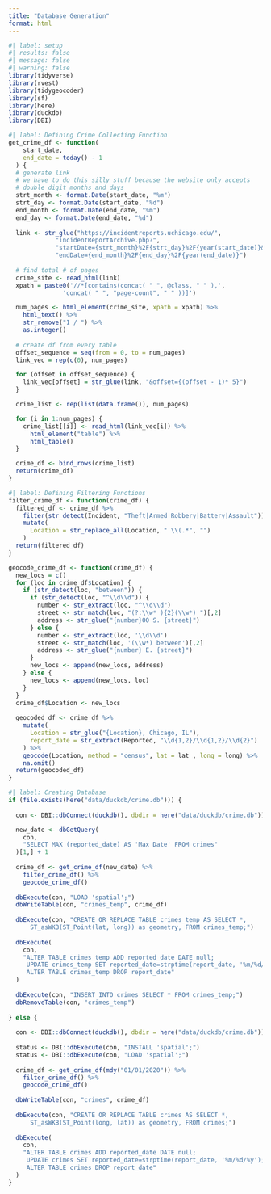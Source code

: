 ```yaml
---
title: "Database Generation"
format: html
---
```


```r
#| label: setup
#| results: false
#| message: false
#| warning: false
library(tidyverse)
library(rvest)
library(tidygeocoder)
library(sf)
library(here)
library(duckdb)
library(DBI)
```

```r
#| label: Defining Crime Collecting Function
get_crime_df <- function(
    start_date, 
    end_date = today() - 1
  ) {
  # generate link
  # we have to do this silly stuff because the website only accepts
  # double digit months and days
  strt_month <- format.Date(start_date, "%m")
  strt_day <- format.Date(start_date, "%d")
  end_month <- format.Date(end_date, "%m")
  end_day <- format.Date(end_date, "%d")
  
  link <- str_glue("https://incidentreports.uchicago.edu/",
             "incidentReportArchive.php?",
             "startDate={strt_month}%2F{strt_day}%2F{year(start_date)}&",
             "endDate={end_month}%2F{end_day}%2F{year(end_date)}")
  
  # find total # of pages
  crime_site <- read_html(link)
  xpath = paste0('//*[contains(concat( " ", @class, " " ),', 
               'concat( " ", "page-count", " " ))]')

  num_pages <- html_element(crime_site, xpath = xpath) %>% 
    html_text() %>% 
    str_remove("1 / ") %>% 
    as.integer()
  
  # create df from every table
  offset_sequence = seq(from = 0, to = num_pages)
  link_vec = rep(c(0), num_pages)

  for (offset in offset_sequence) {
    link_vec[offset] = str_glue(link, "&offset={(offset - 1)* 5}")
  }

  crime_list <- rep(list(data.frame()), num_pages)

  for (i in 1:num_pages) {
    crime_list[[i]] <- read_html(link_vec[i]) %>% 
      html_element("table") %>%
      html_table()
  }

  crime_df <- bind_rows(crime_list)
  return(crime_df)
}
```

```r
#| label: Defining Filtering Functions
filter_crime_df <- function(crime_df) {
  filtered_df <- crime_df %>% 
    filter(str_detect(Incident, "Theft|Armed Robbery|Battery|Assault")) %>% 
    mutate(
      Location = str_replace_all(Location, " \\(.*", "")
    )
  return(filtered_df)
}

geocode_crime_df <- function(crime_df) {
  new_locs = c()
  for (loc in crime_df$Location) {
    if (str_detect(loc, "between")) {
      if (str_detect(loc, "^\\d\\d")) {
        number <- str_extract(loc, "^\\d\\d")
        street <- str_match(loc, "(?:\\w* ){2}(\\w*) ")[,2]
        address <- str_glue("{number}00 S. {street}")
      } else {
        number <- str_extract(loc, '\\d\\d')
        street <- str_match(loc, '(\\w*) between')[,2]
        address <- str_glue("{number} E. {street}")
      }
      new_locs <- append(new_locs, address)
    } else {
      new_locs <- append(new_locs, loc)
    }
  }
  crime_df$Location <- new_locs
  
  geocoded_df <- crime_df %>% 
    mutate(
      Location = str_glue("{Location}, Chicago, IL"),
      report_date = str_extract(Reported, "\\d{1,2}/\\d{1,2}/\\d{2}")
    ) %>% 
    geocode(Location, method = "census", lat = lat , long = long) %>% 
    na.omit()
  return(geocoded_df)
}
```

```r
#| label: Creating Database
if (file.exists(here("data/duckdb/crime.db"))) {
  
  con <- DBI::dbConnect(duckdb(), dbdir = here("data/duckdb/crime.db"))

  new_date <- dbGetQuery(
    con,
    "SELECT MAX (reported_date) AS 'Max Date' FROM crimes"
  )[1,] + 1
  
  crime_df <- get_crime_df(new_date) %>% 
    filter_crime_df() %>% 
    geocode_crime_df()
  
  dbExecute(con, "LOAD 'spatial';")
  dbWriteTable(con, "crimes_temp", crime_df)
  
  dbExecute(con, "CREATE OR REPLACE TABLE crimes_temp AS SELECT *,
      ST_asWKB(ST_Point(lat, long)) as geometry, FROM crimes_temp;")
  
  dbExecute(
    con,
    "ALTER TABLE crimes_temp ADD reported_date DATE null;
     UPDATE crimes_temp SET reported_date=strptime(report_date, '%m/%d/%y');
     ALTER TABLE crimes_temp DROP report_date"
  )
  
  dbExecute(con, "INSERT INTO crimes SELECT * FROM crimes_temp;")
  dbRemoveTable(con, "crimes_temp")
  
} else {
  
  con <- DBI::dbConnect(duckdb(), dbdir = here("data/duckdb/crime.db"))
    
  status <- DBI::dbExecute(con, "INSTALL 'spatial';")
  status <- DBI::dbExecute(con, "LOAD 'spatial';")
  
  crime_df <- get_crime_df(mdy("01/01/2020")) %>% 
    filter_crime_df() %>% 
    geocode_crime_df()
  
  dbWriteTable(con, "crimes", crime_df)
  
  dbExecute(con, "CREATE OR REPLACE TABLE crimes AS SELECT *,
      ST_asWKB(ST_Point(long, lat)) as geometry, FROM crimes;")
  
  dbExecute(
    con,
    "ALTER TABLE crimes ADD reported_date DATE null;
     UPDATE crimes SET reported_date=strptime(report_date, '%m/%d/%y');
     ALTER TABLE crimes DROP report_date"
  )
}
```







